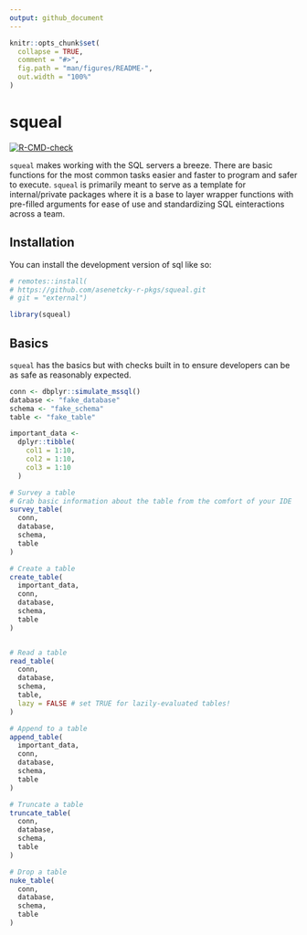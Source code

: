 ```yaml
---
output: github_document
---
```


<!-- README.md is generated from README.Rmd. Please edit that file -->

```r
knitr::opts_chunk$set(
  collapse = TRUE,
  comment = "#>",
  fig.path = "man/figures/README-",
  out.width = "100%"
)
```

# squeal

<!-- badges: start -->
[![R-CMD-check](https://github.com/asenetcky-r-pkgs/squeal/actions/workflows/R-CMD-check.yaml/badge.svg)](https://github.com/asenetcky-r-pkgs/squeal/actions/workflows/R-CMD-check.yaml)
<!-- badges: end -->

`squeal` makes working with the SQL servers a breeze. There are basic functions
for the most common tasks easier and faster to program and safer to 
execute. `squeal` is primarily meant to serve as a template for internal/private
packages where it is a base to layer wrapper functions with pre-filled
arguments for ease of use and standardizing SQL einteractions across a team.

## Installation

You can install the development version of sql like so:

``` r
# remotes::install(
# https://github.com/asenetcky-r-pkgs/squeal.git
# git = "external")
```

```r
library(squeal)
```


## Basics

`squeal` has the basics but with checks built in to ensure developers
can be as safe as reasonably expected.

```r

conn <- dbplyr::simulate_mssql()
database <- "fake_database"
schema <- "fake_schema"
table <- "fake_table"

important_data <-
  dplyr::tibble(
    col1 = 1:10,
    col2 = 1:10,
    col3 = 1:10
  )

# Survey a table
# Grab basic information about the table from the comfort of your IDE
survey_table(
  conn,
  database,
  schema,
  table
)

# Create a table
create_table(
  important_data,
  conn,
  database,
  schema,
  table
)


# Read a table
read_table(
  conn,
  database,
  schema,
  table,
  lazy = FALSE # set TRUE for lazily-evaluated tables!
)

# Append to a table
append_table(
  important_data,
  conn,
  database,
  schema,
  table
)

# Truncate a table
truncate_table(
  conn,
  database,
  schema,
  table
)

# Drop a table
nuke_table(
  conn,
  database,
  schema,
  table
)
```
